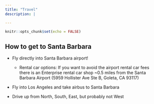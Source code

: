 ```yaml
---
title: "Travel"
description: |

---
```


```r
knitr::opts_chunk$set(echo = FALSE)
```

## How to get to Santa Barbara

* Fly directly into Santa Barbara airport!
  - Rental car options: If you want to avoid the airport rental car fees there is an Enterprise rental car shop ~0.5 miles from the Santa Barbara Airport (5959 Hollister Ave Ste B, Goleta, CA 93117)

* Fly into Los Angeles and take airbus to Santa Barbara

* Drive up from North, South, East, but probably not West


